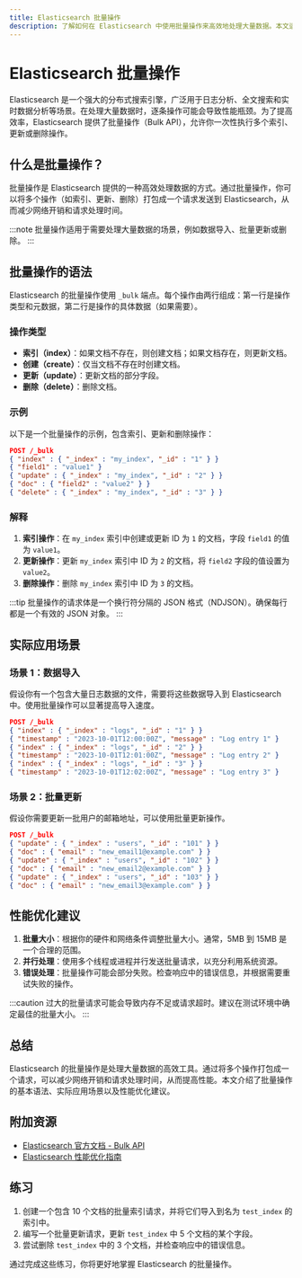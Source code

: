 ```yaml
---
title: Elasticsearch 批量操作
description: 了解如何在 Elasticsearch 中使用批量操作来高效地处理大量数据。本文适合初学者，包含代码示例和实际应用场景。
---
```


# Elasticsearch 批量操作

Elasticsearch 是一个强大的分布式搜索引擎，广泛用于日志分析、全文搜索和实时数据分析等场景。在处理大量数据时，逐条操作可能会导致性能瓶颈。为了提高效率，Elasticsearch 提供了批量操作（Bulk API），允许你一次性执行多个索引、更新或删除操作。

## 什么是批量操作？

批量操作是 Elasticsearch 提供的一种高效处理数据的方式。通过批量操作，你可以将多个操作（如索引、更新、删除）打包成一个请求发送到 Elasticsearch，从而减少网络开销和请求处理时间。

:::note
批量操作适用于需要处理大量数据的场景，例如数据导入、批量更新或删除。
:::

## 批量操作的语法

Elasticsearch 的批量操作使用 `_bulk` 端点。每个操作由两行组成：第一行是操作类型和元数据，第二行是操作的具体数据（如果需要）。

### 操作类型

- **索引（index）**：如果文档不存在，则创建文档；如果文档存在，则更新文档。
- **创建（create）**：仅当文档不存在时创建文档。
- **更新（update）**：更新文档的部分字段。
- **删除（delete）**：删除文档。

### 示例

以下是一个批量操作的示例，包含索引、更新和删除操作：

```json
POST /_bulk
{ "index" : { "_index" : "my_index", "_id" : "1" } }
{ "field1" : "value1" }
{ "update" : { "_index" : "my_index", "_id" : "2" } }
{ "doc" : { "field2" : "value2" } }
{ "delete" : { "_index" : "my_index", "_id" : "3" } }
```

### 解释

1. **索引操作**：在 `my_index` 索引中创建或更新 ID 为 `1` 的文档，字段 `field1` 的值为 `value1`。
2. **更新操作**：更新 `my_index` 索引中 ID 为 `2` 的文档，将 `field2` 字段的值设置为 `value2`。
3. **删除操作**：删除 `my_index` 索引中 ID 为 `3` 的文档。

:::tip
批量操作的请求体是一个换行符分隔的 JSON 格式（NDJSON）。确保每行都是一个有效的 JSON 对象。
:::

## 实际应用场景

### 场景 1：数据导入

假设你有一个包含大量日志数据的文件，需要将这些数据导入到 Elasticsearch 中。使用批量操作可以显著提高导入速度。

```json
POST /_bulk
{ "index" : { "_index" : "logs", "_id" : "1" } }
{ "timestamp" : "2023-10-01T12:00:00Z", "message" : "Log entry 1" }
{ "index" : { "_index" : "logs", "_id" : "2" } }
{ "timestamp" : "2023-10-01T12:01:00Z", "message" : "Log entry 2" }
{ "index" : { "_index" : "logs", "_id" : "3" } }
{ "timestamp" : "2023-10-01T12:02:00Z", "message" : "Log entry 3" }
```

### 场景 2：批量更新

假设你需要更新一批用户的邮箱地址，可以使用批量更新操作。

```json
POST /_bulk
{ "update" : { "_index" : "users", "_id" : "101" } }
{ "doc" : { "email" : "new_email1@example.com" } }
{ "update" : { "_index" : "users", "_id" : "102" } }
{ "doc" : { "email" : "new_email2@example.com" } }
{ "update" : { "_index" : "users", "_id" : "103" } }
{ "doc" : { "email" : "new_email3@example.com" } }
```

## 性能优化建议

1. **批量大小**：根据你的硬件和网络条件调整批量大小。通常，5MB 到 15MB 是一个合理的范围。
2. **并行处理**：使用多个线程或进程并行发送批量请求，以充分利用系统资源。
3. **错误处理**：批量操作可能会部分失败。检查响应中的错误信息，并根据需要重试失败的操作。

:::caution
过大的批量请求可能会导致内存不足或请求超时。建议在测试环境中确定最佳的批量大小。
:::

## 总结

Elasticsearch 的批量操作是处理大量数据的高效工具。通过将多个操作打包成一个请求，可以减少网络开销和请求处理时间，从而提高性能。本文介绍了批量操作的基本语法、实际应用场景以及性能优化建议。

## 附加资源

- [Elasticsearch 官方文档 - Bulk API](https://www.elastic.co/guide/en/elasticsearch/reference/current/docs-bulk.html)
- [Elasticsearch 性能优化指南](https://www.elastic.co/guide/en/elasticsearch/performance.html)

## 练习

1. 创建一个包含 10 个文档的批量索引请求，并将它们导入到名为 `test_index` 的索引中。
2. 编写一个批量更新请求，更新 `test_index` 中 5 个文档的某个字段。
3. 尝试删除 `test_index` 中的 3 个文档，并检查响应中的错误信息。

通过完成这些练习，你将更好地掌握 Elasticsearch 的批量操作。